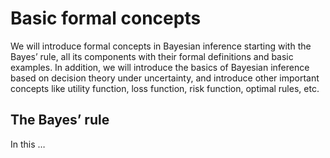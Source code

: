 # Basic formal concepts {#basics}

We will introduce formal concepts in Bayesian inference starting with the Bayes’ rule, all its components with their formal definitions and basic examples. In addition, we will introduce the basics of Bayesian inference based on decision theory under uncertainty, and introduce other  important concepts like utility function, loss function, risk function, optimal rules, etc.

## The Bayes' rule {#sec11}

In this ...
